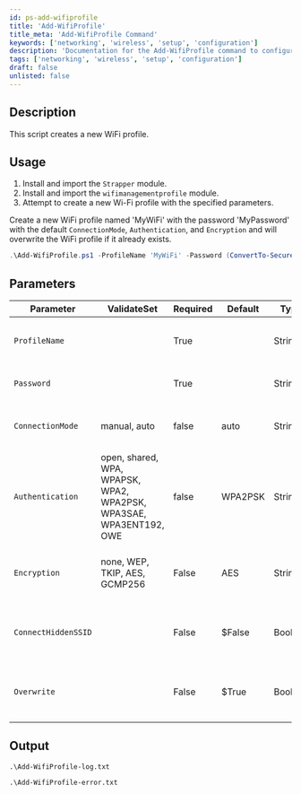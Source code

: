 ```yaml
---
id: ps-add-wifiprofile
title: 'Add-WifiProfile'
title_meta: 'Add-WifiProfile Command'
keywords: ['networking', 'wireless', 'setup', 'configuration']
description: 'Documentation for the Add-WifiProfile command to configure WiFi profiles.'
tags: ['networking', 'wireless', 'setup', 'configuration']
draft: false
unlisted: false
---
```

## Description
This script creates a new WiFi profile.

## Usage
1. Install and import the `Strapper` module.
2. Install and import the `wifimanagementprofile` module.
3. Attempt to create a new Wi-Fi profile with the specified parameters.



Create a new WiFi profile named 'MyWiFi' with the password 'MyPassword' with the default `ConnectionMode`, `Authentication`, and `Encryption` and will overwrite the WiFi profile if it already exists.

```powershell
.\Add-WifiProfile.ps1 -ProfileName 'MyWiFi' -Password (ConvertTo-SecureString 'MyPassword' -AsPlainText -Force)
```

## Parameters
| Parameter         | ValidateSet   | Required  | Default   | Type      | Description                                        |
| ----------------- | ------------- | --------- | --------- | --------- | -------------------------------------------------- |
| `ProfileName`       |               |  True     |           | String    | The name of the WiFi profile to be created.        |
| `Password`          |               |  True     |           | String    | The password of the WiFi profile.                  |
| `ConnectionMode`    | manual, auto  |  false    |  auto     | String    | The connection mode of the WiFi profile.           |
| `Authentication`    | open, shared, WPA, WPAPSK, WPA2, WPA2PSK, WPA3SAE, WPA3ENT192, OWE |  false    | WPA2PSK | String    | The authentication method used by the WiFi profile.|
| `Encryption`       |  none, WEP, TKIP, AES, GCMP256 |  False     | AES | String    | The encryption method used by the WiFi profile. |
| `ConnectHiddenSSID`  |  |  False     | $False | Boolean    | Whether to connect to the WiFi even if the SSID is hidden. |
| `Overwrite`       |  |  False     | $True | Boolean    | Whether to overwrite the WiFi profile if it already exists. |


## Output
    .\Add-WifiProfile-log.txt
    
    .\Add-WifiProfile-error.txt









